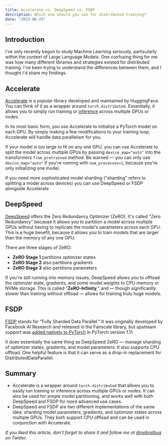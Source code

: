 ```yaml
---
title: Accelerate vs. DeepSpeed vs. FSDP
description: Which one should you use for distributed training?
date: "2023-08-29"
---
```


## Introduction

I've only recently begun to study Machine Learning seriously, particularly within the context of Large Language Models. One confusing thing for me was how many different libraries and strategies existed for distributed training. I've been trying to understand the differences between them, and I thought I'd share my findings.

## Accelerate

[Accelerate](https://huggingface.co/docs/accelerate/index) is a popular library developed and maintained by HuggingFace. You can think of it as a wrapper around `torch.distributed`. Essentially, it allows you to simply run training or [inference](./multi-gpu-inference-with-accelerate) across multiple GPUs or nodes.

In its most basic form, you use Accelerate to initialize a PyTorch model on each GPU. By simply making a few modifications to your training loop, Accelerate will handle data parallelism for you.

If your model is too large to fit on any one GPU, you can use Accelerate to split the model across multiple GPUs by passing `device_map="auto"` into the transformers `from_pretrained` method. Be warned — you can only use `device_map="auto"` if you're running with `num_processes=1`, because you're only initializing one model.

If you need more sophisticated model sharding ("sharding" refers to splitting a model across devices) you can use DeepSpeed or FSDP alongside Accelerate

## DeepSpeed

[DeepSpeed](https://www.deepspeed.ai/) offers the Zero Redundancy Optimizer (ZeRO). It's called "Zero Redundancy" because it allows you to partition a model across multiple GPUs without having to replicate the model's parameters across each GPU. This is a huge benefit, because it allows you to train models that are larger than the memory of any one GPU.

There are three stages of ZeRO:

- **ZeRO Stage 1** partitions optimizer states
- **ZeRO Stage 2** also partitions gradients
- **ZeRO Stage 3** also partitions parameters

If you're still running into memory issues, DeepSpeed allows you to offload the optimizer state, gradients, and some model weights to CPU memory or NVMe storage. This is called "**ZeRO-Infinity**," and — though significantly slower than training without offload — allows for training truly huge models.

## FSDP

[FSDP](https://engineering.fb.com/2021/07/15/open-source/fsdp/) stands for "Fully Sharded Data Parallel." It was originally developed by Facebook AI Research and released in the Fairscale library, but upstream support was [added natively to PyTorch](https://pytorch.org/blog/introducing-pytorch-fully-sharded-data-parallel-api/) in PyTorch version 1.11.

It does essentially the same thing as DeepSpeed ZeRO — manage sharding of optimizer states, gradients, and model parameters. It also supports CPU offload. One helpful feature is that it can serve as a drop-in replacement for DistributedDataParallel.

## Summary

- Accelerate is a wrapper around `torch.distributed` that allows you to easily run training or inference across multiple GPUs or nodes. It can also be used for simple model partitioning, and works well with both DeepSpeed and FSDP for more advanced use cases.
- DeepSpeed and FSDP are two different implementations of the same idea: sharding model parameters, gradients, and optimizer states across multiple GPUs. They both support CPU offload and can be used in conjunction with Accelerate.

_If you liked this article, don't forget to share it and follow me at [@nebrelbug](https://twitter.com/nebrelbug) on Twitter._

